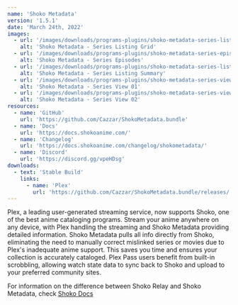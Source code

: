 ```yaml
---
name: 'Shoko Metadata'
version: '1.5.1'
date: 'March 24th, 2022'
images:
  - url: '/images/downloads/programs-plugins/shoko-metadata-series-listing-grid.jpg'
    alt: 'Shoko Metadata - Series Listing Grid'
  - url: '/images/downloads/programs-plugins/shoko-metadata-series-episodes.jpg'
    alt: 'Shoko Metadata - Series Episodes'
  - url: '/images/downloads/programs-plugins/shoko-metadata-series-listing-summary.jpg'
    alt: 'Shoko Metadata - Series Listing Summary'
  - url: '/images/downloads/programs-plugins/shoko-metadata-series-view-01.jpg'
    alt: 'Shoko Metadata - Series View 01'
  - url: '/images/downloads/programs-plugins/shoko-metadata-series-view-02.jpg'
    alt: 'Shoko Metadata - Series View 02'
resources:
  - name: 'GitHub'
    url: 'https://github.com/Cazzar/ShokoMetadata.bundle'
  - name: 'Docs'
    url: 'https://docs.shokoanime.com/'
  - name: 'Changelog'
    url: 'https://docs.shokoanime.com/changelog/shokometadata/'
  - name: 'Discord'
    url: 'https://discord.gg/vpeHDsg'
downloads:
  - text: 'Stable Build'
    links:
      - name: 'Plex'
        url: 'https://github.com/Cazzar/ShokoMetadata.bundle/releases/'
---
```


Plex, a leading user-generated streaming service, now supports Shoko, one of the best anime cataloging programs. Stream
your anime anywhere on any device, with Plex handling the streaming and Shoko Metadata providing detailed information.
Shoko Metadata pulls all info directly from Shoko, eliminating the need to manually correct mislinked series or movies
due to Plex's inadequate anime support. This saves you time and ensures your collection is accurately cataloged. Plex
Pass users benefit from built-in scrobbling, allowing watch state data to sync back to Shoko and upload to your
preferred community sites.

For information on the difference between Shoko Relay and Shoko Metadata,
check [Shoko Docs](https://docs.shokoanime.com/plex/installing-agents-scanners)
